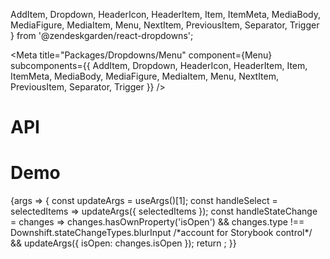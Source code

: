   AddItem,
  Dropdown,
  HeaderIcon,
  HeaderItem,
  Item,
  ItemMeta,
  MediaBody,
  MediaFigure,
  MediaItem,
  Menu,
  NextItem,
  PreviousItem,
  Separator,
  Trigger
} from '@zendeskgarden/react-dropdowns';

<Meta
  title="Packages/Dropdowns/Menu"
  component={Menu}
  subcomponents={{
    AddItem,
    Dropdown,
    HeaderIcon,
    HeaderItem,
    Item,
    ItemMeta,
    MediaBody,
    MediaFigure,
    MediaItem,
    Menu,
    NextItem,
    PreviousItem,
    Separator,
    Trigger
  }}
/>

# API

<ArgsTable />

# Demo

<Canvas>
  <Story
    name="Menu"
    args={{
      eventsEnabled: true,
      isAnimated: true,
      selectedItems: [ITEMS[5].value],
      items: ITEMS,
      hasMedia: false,
      isOpen: false
    }}
    argTypes={{
      downshiftProps: { control: 'object', table: { category: 'Dropdown' } },
      highlightedIndex: { control: 'number', table: { category: 'Dropdown' } },
      isOpen: { table: { category: 'Dropdown' } },
      selectedItems: { table: { category: 'Dropdown' } },
      disabled: { control: 'boolean', table: { category: 'Item' } },
      isDanger: { control: 'boolean', table: { category: 'Item' } },
      hasMedia: { table: { category: 'Story' } },
      items: { name: 'Item[]', table: { category: 'Story' } }
    }}
    parameters={{
      design: [
        {
          name: 'Menu',
          allowFullscreen: true,
          type: 'figma',
          url: 'https://www.figma.com/file/6g87L4FdKZTA3knt3Rsfdx/Garden?node-id=254%3A1241'
        },
        {
          name: 'Item',
          allowFullscreen: true,
          type: 'figma',
          url: 'https://www.figma.com/file/6g87L4FdKZTA3knt3Rsfdx/Garden?node-id=1488%3A28208'
        }
      ]
    }}
  >
    {args => {
      const updateArgs = useArgs()[1];
      const handleSelect = selectedItems => updateArgs({ selectedItems });
      const handleStateChange = changes =>
        changes.hasOwnProperty('isOpen') &&
        changes.type !== Downshift.stateChangeTypes.blurInput /*account for Storybook control*/ &&
        updateArgs({ isOpen: changes.isOpen });
      return <TriggerStory {...args} onSelect={handleSelect} onStateChange={handleStateChange} />;
    }}
  </Story>
</Canvas>
